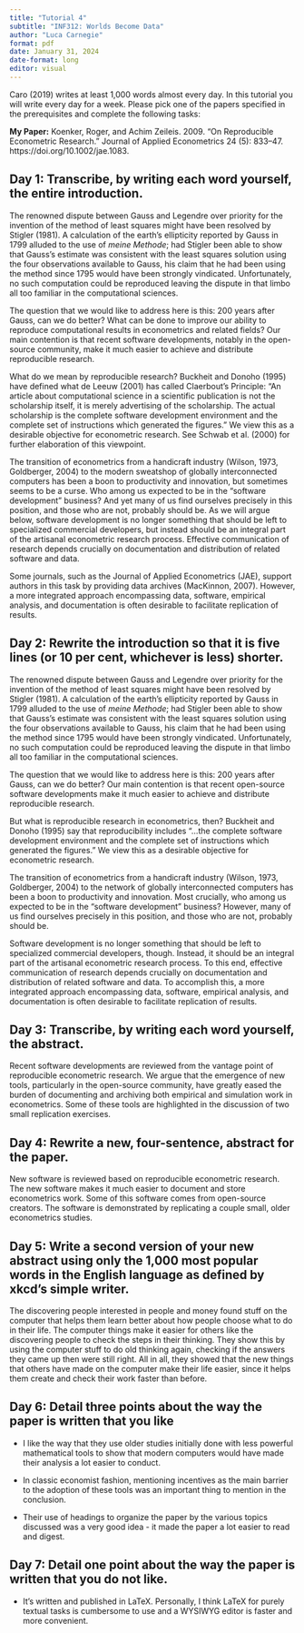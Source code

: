 ```yaml
---
title: "Tutorial 4"
subtitle: "INF312: Worlds Become Data"
author: "Luca Carnegie"
format: pdf
date: January 31, 2024
date-format: long
editor: visual
---
```


Caro (2019) writes at least 1,000 words almost every day. In this tutorial you will write every day for a week. Please pick one of the papers specified in the prerequisites and complete the following tasks:

**My Paper:** Koenker, Roger, and Achim Zeileis. 2009. “On Reproducible Econometric Research.” Journal of Applied Econometrics 24 (5): 833–47. https://doi.org/10.1002/jae.1083.

## Day 1: Transcribe, by writing each word yourself, the entire introduction.

The renowned dispute between Gauss and Legendre over priority for the invention of the method of least squares might have been resolved by Stigler (1981). A calculation of the earth’s ellipticity reported by Gauss in 1799 alluded to the use of *meine Methode*; had Stigler been able to show that Gauss’s estimate was consistent with the least squares solution using the four observations available to Gauss, his claim that he had been using the method since 1795 would have been strongly vindicated. Unfortunately, no such computation could be reproduced leaving the dispute in that limbo all too familiar in the computational sciences.
	
The question that we would like to address here is this: 200 years after Gauss, can we do better? What can be done to improve our ability to reproduce computational results in econometrics and related fields? Our main contention is that recent software developments, notably in the open-source community, make it much easier to achieve and distribute reproducible research. 
	
What do we mean by reproducible research? Buckheit and Donoho (1995) have defined what de Leeuw (2001) has called Claerbout’s Principle: “An article about computational science in a scientific publication is not the scholarship itself, it is merely advertising of the scholarship. The actual scholarship is the complete software development environment and the complete set of instructions which generated the figures.” We view this as a desirable objective for econometric research. See Schwab et al. (2000) for further elaboration of this viewpoint. 
	
The transition of econometrics from a handicraft industry (Wilson, 1973, Goldberger, 2004) to the modern sweatshop of globally interconnected computers has been a boon to productivity and innovation, but sometimes seems to be a curse. Who among us expected to be in the “software development” business? And yet many of us find ourselves precisely in this position, and those who are not, probably should be. As we will argue below, software development is no longer something that should be left to specialized commercial developers, but instead should be an integral part of the artisanal econometric research process. Effective communication of research depends crucially on documentation and distribution of related software and data.
	
Some journals, such as the Journal of Applied Econometrics (JAE), support authors in this task by providing data archives (MacKinnon, 2007). However, a more integrated approach encompassing data, software, empirical analysis, and documentation is often desirable to facilitate replication of results. 


## Day 2: Rewrite the introduction so that it is five lines (or 10 per cent, whichever is less) shorter.

The renowned dispute between Gauss and Legendre over priority for the invention of the method of least squares might have been resolved by Stigler (1981). A calculation of the earth’s ellipticity reported by Gauss in 1799 alluded to the use of *meine Methode*; had Stigler been able to show that Gauss’s estimate was consistent with the least squares solution using the four observations available to Gauss, his claim that he had been using the method since 1795 would have been strongly vindicated. Unfortunately, no such computation could be reproduced leaving the dispute in that limbo all too familiar in the computational sciences.
	
The question that we would like to address here is this: 200 years after Gauss, can we do better? Our main contention is that recent open-source software developments make it much easier to achieve and distribute reproducible research. 
	
But what is reproducible research in econometrics, then? Buckheit and Donoho (1995) say that reproducibility includes "...the complete software development environment and the complete set of instructions which generated the figures.” We view this as a desirable objective for econometric research. 
	
The transition of econometrics from a handicraft industry (Wilson, 1973, Goldberger, 2004) to the network of globally interconnected computers has been a boon to productivity and innovation. Most crucially, who among us expected to be in the “software development” business? However, many of us find ourselves precisely in this position, and those who are not, probably should be. 

Software development is no longer something that should be left to specialized commercial developers, though. Instead, it should be an integral part of the artisanal econometric research process. To this end, effective communication of research depends crucially on documentation and distribution of related software and data. To accomplish this, a more integrated approach encompassing data, software, empirical analysis, and documentation is often desirable to facilitate replication of results. 

## Day 3: Transcribe, by writing each word yourself, the abstract.

Recent software developments are reviewed from the vantage point of reproducible econometric research. We argue that the emergence of new tools, particularly in the open-source community, have greatly eased the burden of documenting and archiving both empirical and simulation work in econometrics. Some of these tools are highlighted in the discussion of two small replication exercises.

## Day 4: Rewrite a new, four-sentence, abstract for the paper.


New software is reviewed based on reproducible econometric research. The new software makes it much easier to document and store econometrics work. Some of this software comes from open-source creators. The software is demonstrated by replicating a couple small, older econometrics studies.


## Day 5: Write a second version of your new abstract using only the 1,000 most popular words in the English language as defined by xkcd's simple writer.


The discovering people interested in people and money found stuff on the computer that helps them learn better about how people choose what to do in their life. The computer things make it easier for others like the discovering people to check the steps in their thinking. They show this by using the computer stuff to do old thinking again, checking if the answers they came up then were still right. All in all, they showed that the new things that others have made on the computer make their life easier, since it helps them create and check their work faster than before.


## Day 6: Detail three points about the way the paper is written that you like

- I like the way that they use older studies initially done with less powerful mathematical tools to show that modern computers would have made their analysis a lot easier to conduct. 

- In classic economist fashion, mentioning incentives as the main barrier to the adoption of these tools was an important thing to mention in the conclusion. 

- Their use of headings to organize the paper by the various topics discussed was a very good idea - it made the paper a lot easier to read and digest. 


## Day 7: Detail one point about the way the paper is written that you do not like.

- It's written and published in LaTeX. Personally, I think LaTeX for purely textual tasks is cumbersome to use and a WYSIWYG editor is faster and more convenient. 

 